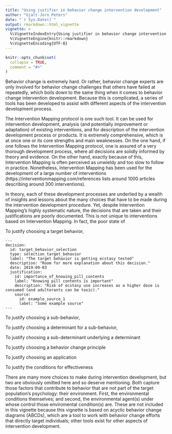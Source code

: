 ```yaml
---
title: "Using justifier in behavior change intervention development"
author: "Gjalt-Jorn Peters"
date: "`r Sys.Date()`"
output: rmarkdown::html_vignette
vignette: >
  %\VignetteIndexEntry{Using justifier in behavior change intervention development}
  %\VignetteEngine{knitr::rmarkdown}
  %\VignetteEncoding{UTF-8}
---
```


```r
knitr::opts_chunk$set(
  collapse = TRUE,
  comment = "#>"
)
```

Behavior change is extremely hard. Or rather, behavior change experts are only involved for behavior change challenges that others have failed at repeatedly, which boils down to the same thing when it comes to behavior change intervention development. Because this is complicated, a series of tools has been developed to assist with different aspects of the intervention development process.

The Intervention Mapping protocol is one such tool. It can be used for intervention development, analysis (and potentially improvement or adaptation) of existing interventions, and for description of the intervention development process or products. It is extremely comprehensive, which is at once one or its core strengths and main weaknesses. On the one hand, if one follows the Intervention Mapping protocol, one is assured of a very thorough development process, where all decisions are solidly informed by theory and evidence. On the other hand, exactly because of this, Intervention Mapping is often perceived as unwieldy and too slow to follow in practice. Nonetheless, Intervention Mapping has been used for the development of a large number of interventions (https://interventionmapping.com/references lists around 1000 articles describing around 300 interventions).

In theory, each of these development processes are underlied by a wealth of insights and lessons about the many choices that have to be made during the intervention development procedure. Yet, despite Intervention Mapping's highly systematic nature, the decisions that are taken and their justifications are poorly documented. This is not unique to interventions based on Intervention Mapping. In fact, the poor state of 







To justify choosing a target behavior, 

```
---
decision:
  id: target_behavior_selection
  type: selection_target_behavior
  label: "The target behavior is getting ecstasy tested"
  description: "Room for more explanation about this decision."
  date: 2019-09-03
  justification:
    id: importance_of_knowing_pill_contents
    label: "Knowing pill contents is important"
    description: "Risk of ecstasy use increases as a higher dose is consumed (and adulterants can be toxic)."
    source:
      id: example_source_1
      label: "Some example source"
---
```

To justify choosing a sub-behavior, 



To justify choosing a determinant for a sub-behavior,

To justify choosing a sub-determinant underlying a determinant

To justify choosing a behavior change principle

To justify choosing an application

To justify the conditions for effectiveness


There are many more choices to make during intervention development, but two are obviously omitted here and so deserve mentioning. Both capture those factors that contribute to behavior that are not part of the target population's psychology: their environment. First, the environmental conditions themselves; and second, the environmental agent(s) under whose control those enviromental condition(s) are. These are not included in this vignette because this vignette is based on acyclic behavior change diagrams (ABCDs), which are a tool to work with behavior change efforts that directly target individuals; other tools exist for other aspects of intervention development.





